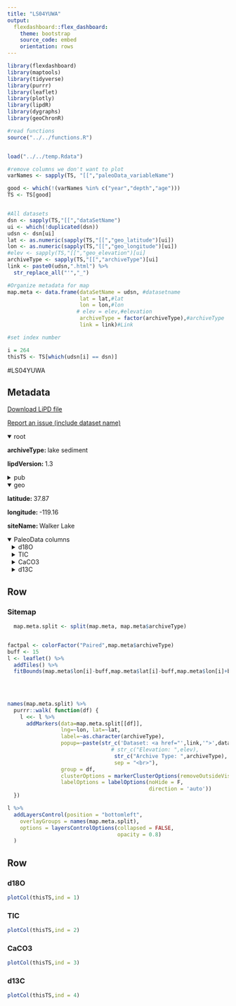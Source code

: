 ```yaml
---
title: "LS04YUWA"
output: 
  flexdashboard::flex_dashboard:
    theme: bootstrap
    source_code: embed
    orientation: rows
---
```


```r
library(flexdashboard)
library(maptools)
library(tidyverse)
library(purrr)
library(leaflet)
library(plotly)
library(lipdR)
library(dygraphs)
library(geoChronR)

#read functions
source("../../functions.R")


load("../../temp.Rdata")

#remove columns we don't want to plot
varNames <- sapply(TS, "[[","paleoData_variableName")

good <- which(!(varNames %in% c("year","depth","age")))
TS <- TS[good]


#All datasets
dsn <- sapply(TS,"[[","dataSetName")
ui <- which(!duplicated(dsn))
udsn <- dsn[ui]
lat <- as.numeric(sapply(TS,"[[","geo_latitude")[ui])
lon <- as.numeric(sapply(TS,"[[","geo_longitude")[ui])
#elev <- sapply(TS,"[[","geo_elevation")[ui]
archiveType <- sapply(TS,"[[","archiveType")[ui]
link <- paste0(udsn,".html") %>% 
  str_replace_all("'","_")

#Organize metadata for map
map.meta <- data.frame(dataSetName = udsn, #datasetname
                       lat = lat,#lat
                       lon = lon,#lon
                      # elev = elev,#elevation
                       archiveType = factor(archiveType),#archiveType
                       link = link)#Link

#set index number

i = 264
thisTS <- TS[which(udsn[i] == dsn)]
```
#LS04YUWA

Metadata {.sidebar}
-------------------------------------
[Download LiPD file](LS04YUWA.lpd)
            

[Report an issue (include dataset name)](https://github.com/nickmckay/LiPDverse/issues)

<details open style="margin-left: 0px">
<summary>root</summary>
<p style="margin-left: 0px"><strong>archiveType: </strong>lake sediment
<p style="margin-left: 0px"><strong>lipdVersion: </strong>1.3
</details>
<details>
<summary>pub</summary>
<details style="margin-left: 10px">
<summary>pub1</summary>
<p style="margin-left: 10px"><strong>journal: </strong>Geochemistry, Geophysics, Geosystems
<p style="margin-left: 10px"><strong>volume: </strong>5
<p style="margin-left: 10px"><strong>pubYear: </strong>2004
<p style="margin-left: 10px"><strong>title: </strong>A 1200 year record of hydrologic variability in the Sierra Nevada from sediments in Walker Lake, Nevada
<p style="margin-left: 10px"><strong>DOI: </strong>10.1029/2003GC000652
</details>
</details>
<details open style="margin-left: 0px">
<summary>geo</summary>
<p style="margin-left: 0px"><strong>latitude: </strong>37.87
<p style="margin-left: 0px"><strong>longitude: </strong>-119.16
<p style="margin-left: 0px"><strong>siteName: </strong>Walker Lake
</details>
<details open>
<summary>PaleoData columns</summary>
<details style="margin-left: 10px">
<summary>d18O</summary>
<p style="margin-left: 10px"><strong>TSid: </strong>LS04YUWA
<p style="margin-left: 10px"><strong>variableName: </strong>d18O
<p style="margin-left: 10px"><strong>units: </strong>permil
<p style="margin-left: 10px"><strong>description: </strong>carbonate
<details>
<summary>interpretation</summary>
<details style="margin-left: 20px">
<summary>1</summary>
<p style="margin-left: 20px"><strong>basis: </strong>The unusual dry climate in the MWE was previously attributed to a contraction of the circumpolar vortex that resulted in the atmospheric jet stream remaining to the north of California throughout much of the MWE [Stine, 1994]. Our results support this hypothesis.
<p style="margin-left: 20px"><strong>interpDirection: </strong>decrease
<p style="margin-left: 20px"><strong>scope: </strong>climate
<p style="margin-left: 20px"><strong>seasonality: </strong>winter
<p style="margin-left: 20px"><strong>variable: </strong>Precipitation amount
</details>
<details style="margin-left: 20px">
<summary>2</summary>
<p style="margin-left: 20px"><strong>basis: </strong>The TIC d18O derived from downcore sediments effectively parallels the anthropogenic lake-level lowering (Figure 2). The anthropogenically induced drought is recorded in downcore sediments as a 6% increase in TIC d18O. During the El Nin?o years of 1982?83 and 1997?98, Walker Lake (like Pyramid Lake) received well above average moisture. The lake volume increased by 28% from its September 1981 value and the d18OL decreased 3.6% during the 1982?83 event [Benson et al., 1991]. This climate-induced wet event was well recorded in downcore sediments as a 3% decrease in TIC d18O (Figures 2b and 2c)
<p style="margin-left: 20px"><strong>direction: </strong>negative
<p style="margin-left: 20px"><strong>inferredMaterial: </strong>lake water
<p style="margin-left: 20px"><strong>integrationTime: </strong>3
<p style="margin-left: 20px"><strong>integrationTimeUncertaintyType: </strong>chronology;
<p style="margin-left: 20px"><strong>integrationTimeUnits: </strong>years
<p style="margin-left: 20px"><strong>rank: </strong>1
<p style="margin-left: 20px"><strong>scope: </strong>isotope
<p style="margin-left: 20px"><strong>variable: </strong>P_E
</details>
<details style="margin-left: 20px">
<summary>3</summary>
<p style="margin-left: 20px"><strong>rank: </strong>2
<p style="margin-left: 20px"><strong>scope: </strong>isotope
<p style="margin-left: 20px"><strong>variable: </strong>temperature
</details>
</details>
</details>
<details style="margin-left: 10px">
<summary>TIC</summary>
<p style="margin-left: 10px"><strong>TSid: </strong>WEBbfa46c07
<p style="margin-left: 10px"><strong>variableName: </strong>TIC
<p style="margin-left: 10px"><strong>units: </strong>%
<p style="margin-left: 10px"><strong>description: </strong>total inorganic C (wt percent)
</details>
<details style="margin-left: 10px">
<summary>CaCO3</summary>
<p style="margin-left: 10px"><strong>TSid: </strong>WEBa4c9285c
<p style="margin-left: 10px"><strong>variableName: </strong>CaCO3
<p style="margin-left: 10px"><strong>units: </strong>%
<p style="margin-left: 10px"><strong>description: </strong>weight %
</details>
<details style="margin-left: 10px">
<summary>d13C</summary>
<p style="margin-left: 10px"><strong>TSid: </strong>WEBedf590e2
<p style="margin-left: 10px"><strong>variableName: </strong>d13C
<p style="margin-left: 10px"><strong>units: </strong>‰
<p style="margin-left: 10px"><strong>description: </strong>PDB
</details>

Row
-----------------------------------------------------------------------

### Sitemap

```r
  map.meta.split <- split(map.meta, map.meta$archiveType)


factpal <- colorFactor("Paired",map.meta$archiveType)
buff <- 15
l <- leaflet() %>% 
  addTiles() %>% 
  fitBounds(map.meta$lon[i]-buff,map.meta$lat[i]-buff,map.meta$lon[i]+buff,map.meta$lat[i]+buff)
  

  
  
names(map.meta.split) %>%
  purrr::walk( function(df) {
    l <<- l %>%
      addMarkers(data=map.meta.split[[df]],
                 lng=~lon, lat=~lat,
                 label=~as.character(archiveType),
                 popup=~paste(str_c('Dataset: <a href="',link,'">',dataSetName,'</a>'),
                                 # str_c("Elevation: ",elev),
                                  str_c("Archive Type: ",archiveType),
                                  sep = "<br>"),
                 group = df,
                 clusterOptions = markerClusterOptions(removeOutsideVisibleBounds = F),
                 labelOptions = labelOptions(noHide = F,
                                             direction = 'auto'))
  })

l %>%
  addLayersControl(position = "bottomleft",
    overlayGroups = names(map.meta.split),
    options = layersControlOptions(collapsed = FALSE,
                                   opacity = 0.8)
  )
```

Row {.tabset .tabset-fade}
-----------------------------------------------------------------------

### d18O
```r
plotCol(thisTS,ind = 1)
```

### TIC
```r
plotCol(thisTS,ind = 2)
```

### CaCO3
```r
plotCol(thisTS,ind = 3)
```

### d13C
```r
plotCol(thisTS,ind = 4)
```
